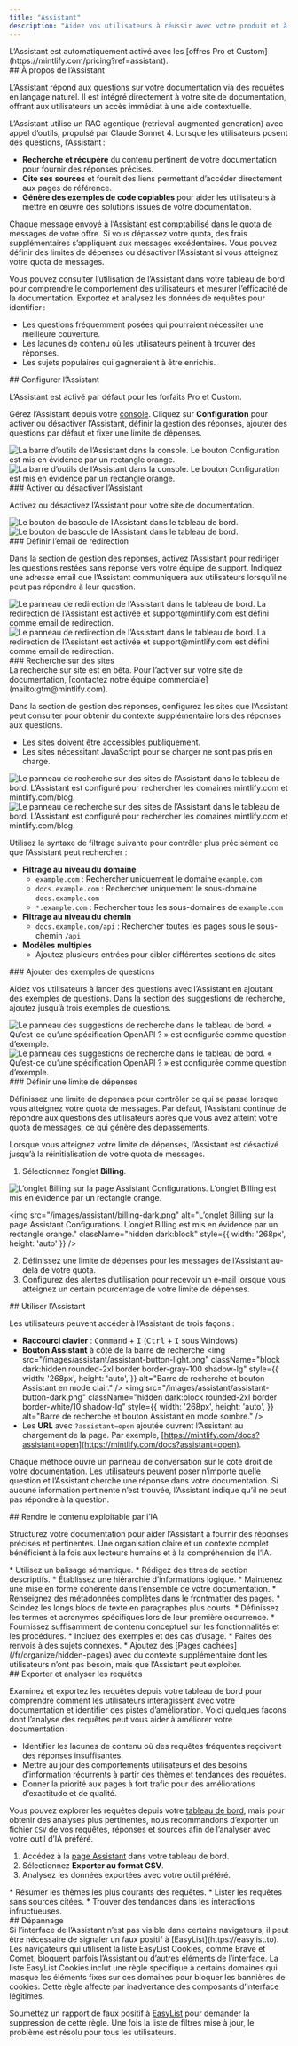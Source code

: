 ```yaml
---
title: "Assistant"
description: "Aidez vos utilisateurs à réussir avec votre produit et à trouver des réponses plus rapidement"
---
```


<Info>
  L’Assistant est automatiquement activé avec les [offres Pro et Custom](https://mintlify.com/pricing?ref=assistant).
</Info>

<div id="about-the-assistant">
  ## À propos de l’Assistant
</div>

L’Assistant répond aux questions sur votre documentation via des requêtes en langage naturel. Il est intégré directement à votre site de documentation, offrant aux utilisateurs un accès immédiat à une aide contextuelle.

L’Assistant utilise un RAG agentique (retrieval-augmented generation) avec appel d’outils, propulsé par Claude Sonnet 4. Lorsque les utilisateurs posent des questions, l’Assistant :

* **Recherche et récupère** du contenu pertinent de votre documentation pour fournir des réponses précises.
* **Cite ses sources** et fournit des liens permettant d’accéder directement aux pages de référence.
* **Génère des exemples de code copiables** pour aider les utilisateurs à mettre en œuvre des solutions issues de votre documentation.

Chaque message envoyé à l’Assistant est comptabilisé dans le quota de messages de votre offre. Si vous dépassez votre quota, des frais supplémentaires s’appliquent aux messages excédentaires. Vous pouvez définir des limites de dépenses ou désactiver l’Assistant si vous atteignez votre quota de messages.

Vous pouvez consulter l’utilisation de l’Assistant dans votre tableau de bord pour comprendre le comportement des utilisateurs et mesurer l’efficacité de la documentation. Exportez et analysez les données de requêtes pour identifier :

* Les questions fréquemment posées qui pourraient nécessiter une meilleure couverture.
* Les lacunes de contenu où les utilisateurs peinent à trouver des réponses.
* Les sujets populaires qui gagneraient à être enrichis.

<div id="configuring-the-assistant">
  ## Configurer l’Assistant
</div>

L’Assistant est activé par défaut pour les forfaits Pro et Custom.

Gérez l’Assistant depuis votre [console](https://dashboard.mintlify.com/products/assistant/settings). Cliquez sur **Configuration** pour activer ou désactiver l’Assistant, définir la gestion des réponses, ajouter des questions par défaut et fixer une limite de dépenses.

<Frame>
  <img src="/images/assistant/configuration-light.png" alt="La barre d’outils de l’Assistant dans la console. Le bouton Configuration est mis en évidence par un rectangle orange." className="block dark:hidden" />

  <img src="/images/assistant/configuration-dark.png" alt="La barre d’outils de l’Assistant dans la console. Le bouton Configuration est mis en évidence par un rectangle orange." className="hidden dark:block" />
</Frame>

<div id="enable-or-disable-the-assistant">
  ### Activer ou désactiver l’Assistant
</div>

Activez ou désactivez l’Assistant pour votre site de documentation.

<Frame>
  <img src="/images/assistant/status-light.png" alt="Le bouton de bascule de l’Assistant dans le tableau de bord." className="block dark:hidden" />

  <img src="/images/assistant/status-dark.png" alt="Le bouton de bascule de l’Assistant dans le tableau de bord." className="hidden dark:block" />
</Frame>

<div id="set-deflection-email">
  ### Définir l’email de redirection
</div>

Dans la section de gestion des réponses, activez l’Assistant pour rediriger les questions restées sans réponse vers votre équipe de support. Indiquez une adresse email que l’Assistant communiquera aux utilisateurs lorsqu’il ne peut pas répondre à leur question.

<Frame>
  <img src="/images/assistant/deflection-light.png" alt="Le panneau de redirection de l’Assistant dans le tableau de bord. La redirection de l’Assistant est activée et support@mintlify.com est défini comme email de redirection." className="block dark:hidden" />

  <img src="/images/assistant/deflection-dark.png" alt="Le panneau de redirection de l’Assistant dans le tableau de bord. La redirection de l’Assistant est activée et support@mintlify.com est défini comme email de redirection." className="hidden dark:block" />
</Frame>

<div id="search-sites">
  ### Recherche sur des sites
</div>

<Note>
  La recherche sur site est en bêta. Pour l’activer sur votre site de documentation, [contactez notre équipe commerciale](mailto:gtm@mintlify.com).
</Note>

Dans la section de gestion des réponses, configurez les sites que l’Assistant peut consulter pour obtenir du contexte supplémentaire lors des réponses aux questions.

* Les sites doivent être accessibles publiquement.
* Les sites nécessitant JavaScript pour se charger ne sont pas pris en charge.

<Frame>
  <img src="/images/assistant/search-sites-light.png" alt="Le panneau de recherche sur des sites de l’Assistant dans le tableau de bord. L’Assistant est configuré pour rechercher les domaines mintlify.com et mintlify.com/blog." className="block dark:hidden" />

  <img src="/images/assistant/search-sites-dark.png" alt="Le panneau de recherche sur des sites de l’Assistant dans le tableau de bord. L’Assistant est configuré pour rechercher les domaines mintlify.com et mintlify.com/blog." className="hidden dark:block" />
</Frame>

Utilisez la syntaxe de filtrage suivante pour contrôler plus précisément ce que l’Assistant peut rechercher :

* **Filtrage au niveau du domaine**
  * `example.com` : Rechercher uniquement le domaine `example.com`
  * `docs.example.com` : Rechercher uniquement le sous-domaine `docs.example.com`
  * `*.example.com` : Rechercher tous les sous-domaines de `example.com`
* **Filtrage au niveau du chemin**
  * `docs.example.com/api` : Rechercher toutes les pages sous le sous-chemin `/api`
* **Modèles multiples**
  * Ajoutez plusieurs entrées pour cibler différentes sections de sites

<div id="add-sample-questions">
  ### Ajouter des exemples de questions
</div>

Aidez vos utilisateurs à lancer des questions avec l’Assistant en ajoutant des exemples de questions. Dans la section des suggestions de recherche, ajoutez jusqu’à trois exemples de questions.

<Frame>
  <img src="/images/assistant/search-suggestions-light.png" alt="Le panneau des suggestions de recherche dans le tableau de bord. « Qu’est-ce qu’une spécification OpenAPI ? » est configurée comme question d’exemple." className="block dark:hidden" />

  <img src="/images/assistant/search-suggestions-dark.png" alt="Le panneau des suggestions de recherche dans le tableau de bord. « Qu’est-ce qu’une spécification OpenAPI ? » est configurée comme question d’exemple." className="hidden dark:block" />
</Frame>

<div id="set-a-spend-limit">
  ### Définir une limite de dépenses
</div>

Définissez une limite de dépenses pour contrôler ce qui se passe lorsque vous atteignez votre quota de messages. Par défaut, l’Assistant continue de répondre aux questions des utilisateurs après que vous avez atteint votre quota de messages, ce qui génère des dépassements.

Lorsque vous atteignez votre limite de dépenses, l’Assistant est désactivé jusqu’à la réinitialisation de votre quota de messages.

1. Sélectionnez l’onglet **Billing**.

<Frame>
  <img src="/images/assistant/billing-light.png" alt="L’onglet Billing sur la page Assistant Configurations. L’onglet Billing est mis en évidence par un rectangle orange." className="block dark:hidden" style={{ width: '268px', height: 'auto' }} />

  <img src="/images/assistant/billing-dark.png" alt="L’onglet Billing sur la page Assistant Configurations. L’onglet Billing est mis en évidence par un rectangle orange." className="hidden dark:block" style={{ width: '268px', height: 'auto' }} />
</Frame>

2. Définissez une limite de dépenses pour les messages de l’Assistant au-delà de votre quota.
3. Configurez des alertes d’utilisation pour recevoir un e‑mail lorsque vous atteignez un certain pourcentage de votre limite de dépenses.

<div id="using-the-assistant">
  ## Utiliser l’Assistant
</div>

Les utilisateurs peuvent accéder à l’Assistant de trois façons :

* **Raccourci clavier** : <kbd>Command</kbd> + <kbd>I</kbd> (<kbd>Ctrl</kbd> + <kbd>I</kbd> sous Windows)
* **Bouton Assistant** à côté de la barre de recherche
  <img
    src="/images/assistant/assistant-button-light.png"
    className="block dark:hidden rounded-2xl border border-gray-100 shadow-lg"
    style={{
    width: '268px',
    height: 'auto',
  }}
    alt="Barre de recherche et bouton Assistant en mode clair."
  />
  <img
    src="/images/assistant/assistant-button-dark.png"
    className="hidden dark:block rounded-2xl border border-white/10 shadow-lg"
    style={{
    width: '268px',
    height: 'auto',
  }}
    alt="Barre de recherche et bouton Assistant en mode sombre."
  />
* Les **URL** avec `?assistant=open` ajoutée ouvrent l’Assistant au chargement de la page. Par exemple, [https://mintlify.com/docs?assistant=open](https://mintlify.com/docs?assistant=open).

Chaque méthode ouvre un panneau de conversation sur le côté droit de votre documentation. Les utilisateurs peuvent poser n’importe quelle question et l’Assistant cherche une réponse dans votre documentation. Si aucune information pertinente n’est trouvée, l’Assistant indique qu’il ne peut pas répondre à la question.

<div id="making-content-ai-ingestible">
  ## Rendre le contenu exploitable par l’IA
</div>

Structurez votre documentation pour aider l’Assistant à fournir des réponses précises et pertinentes. Une organisation claire et un contexte complet bénéficient à la fois aux lecteurs humains et à la compréhension de l’IA.

<Card title="Structure et organisation">
  * Utilisez un balisage sémantique.
  * Rédigez des titres de section descriptifs.
  * Établissez une hiérarchie d’informations logique.
  * Maintenez une mise en forme cohérente dans l’ensemble de votre documentation.
  * Renseignez des métadonnées complètes dans le frontmatter des pages.
  * Scindez les longs blocs de texte en paragraphes plus courts.
</Card>

<Card title="Contexte">
  * Définissez les termes et acronymes spécifiques lors de leur première occurrence.
  * Fournissez suffisamment de contenu conceptuel sur les fonctionnalités et les procédures.
  * Incluez des exemples et des cas d’usage.
  * Faites des renvois à des sujets connexes.
  * Ajoutez des [Pages cachées](/fr/organize/hidden-pages) avec du contexte supplémentaire dont les utilisateurs n’ont pas besoin, mais que l’Assistant peut exploiter.
</Card>

<div id="exporting-and-analyzing-queries">
  ## Exporter et analyser les requêtes
</div>

Examinez et exportez les requêtes depuis votre tableau de bord pour comprendre comment les utilisateurs interagissent avec votre documentation et identifier des pistes d’amélioration. Voici quelques façons dont l’analyse des requêtes peut vous aider à améliorer votre documentation :

* Identifier les lacunes de contenu où des requêtes fréquentes reçoivent des réponses insuffisantes.
* Mettre au jour des comportements utilisateurs et des besoins d’information récurrents à partir des thèmes et tendances des requêtes.
* Donner la priorité aux pages à fort trafic pour des améliorations d’exactitude et de qualité.

Vous pouvez explorer les requêtes depuis votre [tableau de bord](https://dashboard.mintlify.com/products/assistant), mais pour obtenir des analyses plus pertinentes, nous recommandons d’exporter un fichier `CSV` de vos requêtes, réponses et sources afin de l’analyser avec votre outil d’IA préféré.

1. Accédez à la [page Assistant](https://dashboard.mintlify.com/products/assistant) dans votre tableau de bord.
2. Sélectionnez **Exporter au format CSV**.
3. Analysez les données exportées avec votre outil préféré.

<Card title="Exemples d’invites d’analyse">
  * Résumer les thèmes les plus courants des requêtes.
  * Lister les requêtes sans sources citées.
  * Trouver des tendances dans les interactions infructueuses.
</Card>

<div id="troubleshooting">
  ## Dépannage
</div>

<Accordion title="Barre de chat de l’Assistant non visible">
  Si l’interface de l’Assistant n’est pas visible dans certains navigateurs, il peut être nécessaire de signaler un faux positif à [EasyList](https://easylist.to). Les navigateurs qui utilisent la liste EasyList Cookies, comme Brave et Comet, bloquent parfois l’Assistant ou d’autres éléments de l’interface. La liste EasyList Cookies inclut une règle spécifique à certains domaines qui masque les éléments fixes sur ces domaines pour bloquer les bannières de cookies. Cette règle affecte par inadvertance des composants d’interface légitimes.

  Soumettez un rapport de faux positif à [EasyList](https://github.com/easylist/easylist) pour demander la suppression de cette règle. Une fois la liste de filtres mise à jour, le problème est résolu pour tous les utilisateurs.
</Accordion>